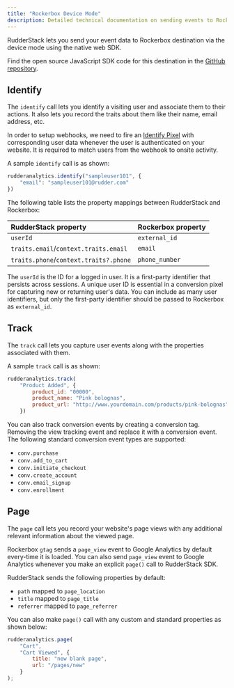 ```yaml
---
title: "Rockerbox Device Mode"
description: Detailed technical documentation on sending events to Rockerbox using the RudderStack Web Device mode.
---
```


RudderStack lets you send your event data to Rockerbox destination via the <Link to="/destinations/rudderstack-connection-modes/#device-mode">device mode</Link> using the native web SDK. 

<div class="infoBlock">
Find the open source JavaScript SDK code for this destination in the <a href="https://github.com/rudderlabs/rudder-sdk-js/tree/production/integrations/Rockerbox">GitHub repository</a>.
</div>

## Identify

The <Link to="/event-spec/standard-events/identify/">`identify`</Link> call lets you identify a visiting user and associate them to their actions. It also lets you record the traits about them like their name, email address, etc.

In order to setup webhooks, we need to fire an [Identify Pixel](https://help.rockerbox.com/article/opr65u0v3j-identify-calls) with corresponding user data whenever the user is authenticated on your website. It is required to match users from the webhook to onsite activity.

A sample `identify` call is as shown:

```javascript
rudderanalytics.identify("sampleuser101", {
    "email": "sampleuser101@rudder.com"
})
```

The following table lists the property mappings between RudderStack and Rockerbox:

| RudderStack property   | Rockerbox property  | 
| :-------------| :-----------------|
| `userId` | `external_id`     |     
| `traits.email`/`context.traits.email`        | `email`        | 
| `traits.phone`/`context.traits?.phone`    | `phone_number`        | 

<div class="infoBlock">
The <code class="inline-code">userId</code> is the ID for a logged in user. It is a first-party identifier that persists across sessions. A unique user ID is essential in a conversion pixel for capturing new or returning user's data. You can include as many user identifiers, but only the first-party identifier should be passed to Rockerbox as <code class="inline-code">external_id</code>.
</div>

## Track

The <Link to="/event-spec/standard-events/track">`track`</Link> call lets you capture user events along with the properties associated with them.

A sample `track` call is as shown:

```javascript
rudderanalytics.track(
    "Product Added", {
        product_id: "00000",
        product_name: "Pink bolognas",
        product_url: "http://www.yourdomain.com/products/pink-bolognas",
    })
```

You can also track conversion events by creating a conversion tag. Removing the view tracking event and replace it with a conversion event. The following standard conversion event types are supported:

- `conv.purchase`
- `conv.add_to_cart`
- `conv.initiate_checkout`
- `conv.create_account`
- `conv.email_signup`
- `conv.enrollment`

## Page
  
The <Link to="/event-spec/standard-events/page">`page`</Link> call lets you record your website's page views with any additional relevant information about the viewed page.

Rockerbox `gtag` sends a `page_view` event to Google Analytics by default every-time it is loaded. You can also send `page_view` event to Google Analytics whenever you make an explicit `page()` call to RudderStack SDK.

RudderStack sends the following properties by default:

- `path` mapped to `page_location`
- `title` mapped to `page_title`
- `referrer` mapped to `page_referrer`

You can also make `page()` call with any custom and standard properties as shown below:

```javascript
rudderanalytics.page(
    "Cart",
    "Cart Viewed", {
        title: "new blank page",
        url: "/pages/new"
    }
);
```